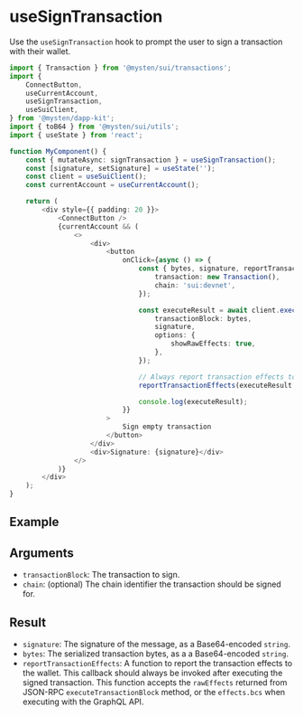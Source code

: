 
# useSignTransaction

Use the `useSignTransaction` hook to prompt the user to sign a transaction with their wallet.

```ts
import { Transaction } from '@mysten/sui/transactions';
import {
	ConnectButton,
	useCurrentAccount,
	useSignTransaction,
	useSuiClient,
} from '@mysten/dapp-kit';
import { toB64 } from '@mysten/sui/utils';
import { useState } from 'react';

function MyComponent() {
	const { mutateAsync: signTransaction } = useSignTransaction();
	const [signature, setSignature] = useState('');
	const client = useSuiClient();
	const currentAccount = useCurrentAccount();

	return (
		<div style={{ padding: 20 }}>
			<ConnectButton />
			{currentAccount && (
				<>
					<div>
						<button
							onClick={async () => {
								const { bytes, signature, reportTransactionEffects } = await signTransaction({
									transaction: new Transaction(),
									chain: 'sui:devnet',
								});

								const executeResult = await client.executeTransactionBlock({
									transactionBlock: bytes,
									signature,
									options: {
										showRawEffects: true,
									},
								});

								// Always report transaction effects to the wallet after execution
								reportTransactionEffects(executeResult.rawEffects!);

								console.log(executeResult);
							}}
						>
							Sign empty transaction
						</button>
					</div>
					<div>Signature: {signature}</div>
				</>
			)}
		</div>
	);
}
```

## Example

<UseSignTransactionExample />

## Arguments

- `transactionBlock`: The transaction to sign.
- `chain`: (optional) The chain identifier the transaction should be signed for.

## Result

- `signature`: The signature of the message, as a Base64-encoded `string`.
- `bytes`: The serialized transaction bytes, as a a Base64-encoded `string`.
- `reportTransactionEffects`: A function to report the transaction effects to the wallet. This
  callback should always be invoked after executing the signed transaction. This function accepts
  the `rawEffects` returned from JSON-RPC `executeTransactionBlock` method, or the `effects.bcs`
  when executing with the GraphQL API.
